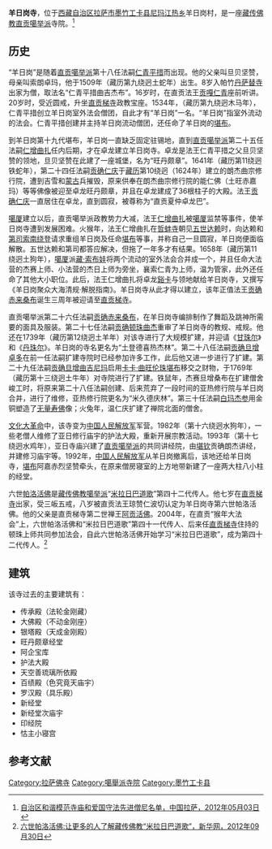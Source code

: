 {{Infobox Tibetan Buddhist monastery
|name =羊日岗寺
|image =
|image size = 250px
|alt = 
|caption = 
|t=ཡང་རི་སྒང་
|w=yang ri sgang
|to = 
|ipa={{IPA|}}
|z=
|thdl=
|e=
|tc=羊日崗寺
|s=羊日岗寺
|p=
|m=
|k=
|pushpin_map = 
|latd =  | latm =  | lats =  | latNS = 
|longd=  | longm= | longs =| longEW = 
|iso_region = 
|map_caption = 
|mapsize = 
|location_country = 中国
|location = {{CHN}}[[西藏自治区|西藏自治区]][[拉萨市|拉萨市]][[墨竹工卡县|墨竹工卡县]][[尼玛江热乡|尼玛江热乡]]
|coordinates_display =
|founded_by = 
|date_founded =
|date_renovated =
|sect = [[直贡噶举派|直贡噶举派]]
|mather =[[直贡梯寺|直贡梯寺]]
|children =[[奴日松贡布|奴日松贡布]]
|dedicated_to = 
|tulku =[[帕洛活佛|帕洛活佛]]、[[雪巴活佛|雪巴活佛]]、[[杰赛活佛|杰赛活佛]]、[[吉热活佛|吉热活佛]]、[[任杰活佛|任杰活佛]]、[[本仲（果觉）活佛|本仲（果觉）活佛]]、[[杂日活佛|杂日活佛]]、[[襄赛活佛|襄赛活佛]]、[[玉扎活佛|玉扎活佛]]、[[门孜活佛|门孜活佛]]、[[罗布活佛|罗布活佛]]、[[吉嘎活佛|吉嘎活佛]]、[[东嘎活佛|东嘎活佛]]、[[珠夏活佛|珠夏活佛]]
|head_lama = 
|head_mgh =
|no._of_monks = 
|architecture = 
|festivals =
|footnotes = 
}}

'''羊日岗寺'''，位于[[西藏自治区|西藏自治区]][[拉萨市|拉萨市]][[墨竹工卡县|墨竹工卡县]][[尼玛江热乡|尼玛江热乡]]羊日岗村，是一座[[藏传佛教|藏传佛教]][[直贡噶举派|直贡噶举派]]寺院。<ref>[http://www.lasa.gov.cn/Item/38763.aspx 自治区和谐模范寺庙和爱国守法先进僧尼名单，中国拉萨，2012年05月03日] {{webarchive|url=https://web.archive.org/web/20130928220630/http://www.lasa.gov.cn/Item/38763.aspx |date=2013年09月28日 }}</ref>

==历史==
“羊日岗”是随着[[直贡噶举派|直贡噶举派]]第十八任法嗣[[仁青平措|仁青平措]]而出现。他的父亲叫旦贝坚赞，母亲叫索朗卓玛，他于1509年（藏历第九绕迥土蛇年）出生。8岁入帕竹[[丹萨替寺|丹萨替寺]]出家为僧，取法名“仁青平措曲吉杰布”。16岁时，在直贡法王[[贡嘎仁青|贡嘎仁青]]座前听讲。20岁时，受近圆戒，升坐[[直贡梯寺|直贡梯寺]]政教宝座。1534年，（藏历第九绕迥木马年），仁青平措创立羊日岗室外法会僧团，自此才有“羊日岗”一名。“羊日岗”指室外流动的法会。仁青平措创建并主持羊日岗流动僧团，还任命了羊日岗的[[堪布|堪布]]。

到羊日岗第十九代堪布，羊日岗一直缺乏固定驻锡地，直到[[直贡噶举派|直贡噶举派]]第二十五任法嗣[[仁增曲扎|仁增曲扎]]任内后期，才在卓龙建立羊日岗寺。卓龙是法王仁青平措之父旦贝坚赞的领地，旦贝坚赞在此建了一座城堡，名为“旺丹颇章”。1641年（藏历第11绕迥铁蛇年），第二十四任法嗣[[贡确仁庆|贡确仁庆]]于[[藏历|藏历]]第10绕迥（1624年）建立的朗杰曲宗修行院，遭到吉雪和[[蒙古|蒙古]]兵摧毁，原来供奉在朗杰曲宗修行院的能仁佛（土旺赤嘉玛）等等佛像被迎至卓龙旺丹颇章，并且在卓龙建成了36根柱子的大殿。法王[[贡确仁庆|贡确仁庆]]一直居住在卓龙，直到圆寂，被尊称为“直贡夏仲卓龙巴”。

[[噶厦|噶厦]]建立以后，直贡噶举派政教势力大减，法王[[仁增曲扎|仁增曲扎]]被[[噶厦|噶厦]]监禁等事件，使羊日岗寺遭到发展困难。火猴年，法王仁增曲扎在[[哲蚌寺|哲蚌寺]]朝见[[五世达赖|五世达赖]]时，向达赖和[[第司索南绕登|第司索南绕登]]请求重组羊日岗及任命[[堪布|堪布]]等事，并称自己一旦圆寂，羊日岗便面临解散。五世达赖和第司都答应解决，但拖了一年多才有结果。1658年（藏历第11绕迥土狗年），[[噶厦|噶厦]]派[[藏·索布娃|藏·索布娃]]将两个流动的室外法会合并成一个，并且任命大法营的杰赛上师、小法营的杰日上师为旁坐，襄索仁青为上师，温为管家，此外还任命了其他大小职位。此后，法王仁增曲扎将卓龙[[谿卡|谿卡]]与领地献给羊日岗寺，又撰写《羊日岗聚众大海清规·解脱指南》。羊日岗寺从此才得以建立，该年正值法王[[贡确赤来桑布|贡确赤来桑布]]诞生三周年被迎请至[[直贡梯寺|直贡梯寺]]。

直贡噶举派第二十六任法嗣[[贡确赤来桑布|贡确赤来桑布]]，在羊日岗寺编排制作了舞蹈及跳神所需要的面具及服装。第二十七任法嗣[[贡确顿珠曲杰|贡确顿珠曲杰]]重审了羊日岗寺的教规、戒规。他还在1739年（藏历第12绕迥土羊年）对该寺进行了大规模扩建，并迎请《[[甘珠尔|甘珠尔]]》和《[[丹珠尔|丹珠尔]]》。羊日岗的寺名更名为“土登德喜热杰林”。第二十八任法嗣[[贡确旦增卓多|贡确旦增卓多]]在前一任法嗣扩建寺院时已经参加许多工作，此后他又进一步进行了扩建。第二十九任法嗣[[贡确旦增曲吉尼玛|贡确旦增曲吉尼玛]]启用[[卡卡·曲旺伦珠|卡卡·曲旺伦珠]][[堪布|堪布]]移交之财物，于1769年（藏历第十三绕迥土牛年）对寺院进行了扩建。铁鼠年，杰赛旦增桑布在扩建僧舍峻工时，将原来第二十八任法嗣创建、后来荒弃了一段时间的亚热修行院与羊日岗合并，进行了维修，亚热修行院更名为“米久德庆林”。第三十任法嗣[[白玛杰参|白玛杰参]]用金铜塑造了[[无量寿佛|无量寿佛]]像；火兔年，温仁庆扩建了禅院北面的僧舍。

[[文化大革命|文化大革命]]中，该寺变为[[中国人民解放军|中国人民解放军]]军营。1982年（第十六绕迥水狗年），一些老僧人维修了亚日修行庙宇的护法大殿，重新开展宗教活动。1993年（第十七绕迥水鸡年），亚日寺庙兴建了[[直贡噶举派|直贡噶举派]]的共同讲经院，由[[堪钦|堪钦]]贡确朗杰讲经，并建修习庙宇等。1992年，[[中国人民解放军|中国人民解放军]]从羊日岗撤离后，该地还给羊日岗寺，[[堪布|堪布]]阿嘉赤烈坚赞牵头，在原来僧房寝室的上方地带新建了一座两大柱八小柱的经堂。

六世[[帕洛活佛|帕洛活佛]]是[[藏传佛教|藏传佛教]][[噶举派|噶举派]]“[[米拉日巴道歌|米拉日巴道歌]]”第四十二代传人。他七岁在[[直贡梯寺|直贡梯寺]]出家，受三皈五戒，八岁被直贡法王琼赞仁波切认定为羊日岗寺第六世帕洛活佛。他的父亲是直贡梯寺第二世禅王[[阿贡活佛|阿贡活佛]]。2004年，在直贡“猴年大法会”上，六世帕洛活佛和“米拉日巴道歌”第四十一代传人、后来任[[直贡梯寺|直贡梯寺]]住持的顿珠上师共同参加法会，自此六世帕洛活佛开始学习“米拉日巴道歌”，成为第四十二代传人。<ref>[http://news.xinhuanet.com/local/2012-09/30/c_113263587.htm 六世帕洛活佛:让更多的人了解藏传佛教“米拉日巴道歌”，新华网，2012年09月30日]{{dead link|date=2018年4月 |bot=InternetArchiveBot |fix-attempted=yes }}</ref>

==建筑==
该寺过去的主要建筑有：
*传承殿（法轮金刚藏）
*大佛殿（不动金刚座）
*银塔殿（天成金刚殿）
*旺丹颇章经堂
*阿企宝库
*护法大殿
*天空善琉璃所依殿
*百绩殿（色究竟天庙宇）
*罗汉殿（具乐殿）
*新经堂
*新经堂次庙宇
*印经院
*怙主小寝宫

==参考文献==
{{reflist}}


{{拉萨地标}}
[[Category:拉萨佛寺|Category:拉萨佛寺]]
[[Category:噶舉派寺院|Category:噶舉派寺院]]
[[Category:墨竹工卡县|Category:墨竹工卡县]]